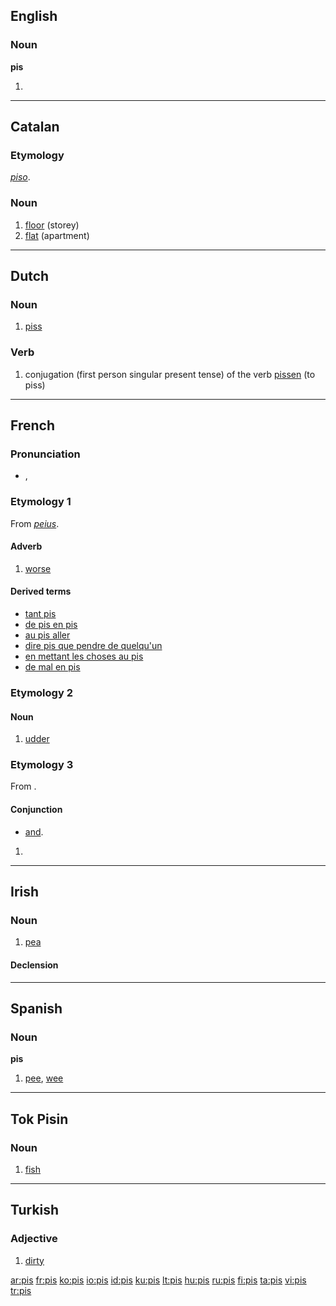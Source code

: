 {{also|piś}}
==English==

===Noun===
'''pis'''

# {{plural of|[[pi]]}}

----

==Catalan==

===Etymology===
{{S.|ca}} ''[[piso]]''.

===Noun===
{{infl|ca|noun}}

# [[floor]] (storey)
# [[flat]] (apartment)

----

==Dutch==

===Noun===
{{infl|nl|noun|gender=m}}

# {{vulgar|lang=nl}} [[piss]]

===Verb===
{{infl|nl|verb}}

# {{vulgar|lang=nl}} conjugation (first person singular present tense) of the verb [[pissen]] (to piss)

----

==French==

===Pronunciation===
* {{IPA|/pi/|lang=fr}}, {{SAMPA|/pi/}}

===Etymology 1===
From {{L.|fr}} ''[[peius]]''.

====Adverb====
{{infl|fr|adverb}}

# [[worse]]

====Derived terms====
* [[tant pis]]
* [[de pis en pis]]
* [[au pis aller]]
* [[dire pis que pendre de quelqu'un]]
* [[en mettant les choses au pis]]
* [[de mal en pis]]

===Etymology 2===

====Noun====
{{infl|fr|noun|gender=m}}

# [[udder]]

===Etymology 3===
From {{term|pis}}.

====Conjunction====
{{infl|fr|conjunction}}

* {{Quebec|informal}} [[and]].

# {{defn|French}}

----

==Irish==

===Noun===
{{infl|ga|noun|gender=f}}

# [[pea]]

====Declension====
{{ga noun f2|p|is|ise|pl=iseanna}}

----

==Spanish==

===Noun===
'''pis'''

# [[pee]], [[wee]]

----

==Tok Pisin==

===Noun===
{{infl|tpi|noun}}

# [[fish]]

----

==Turkish==

===Adjective===
{{infl|tr|adjective}}

# [[dirty]]

[[ar:pis]]
[[fr:pis]]
[[ko:pis]]
[[io:pis]]
[[id:pis]]
[[ku:pis]]
[[lt:pis]]
[[hu:pis]]
[[ru:pis]]
[[fi:pis]]
[[ta:pis]]
[[vi:pis]]
[[tr:pis]]